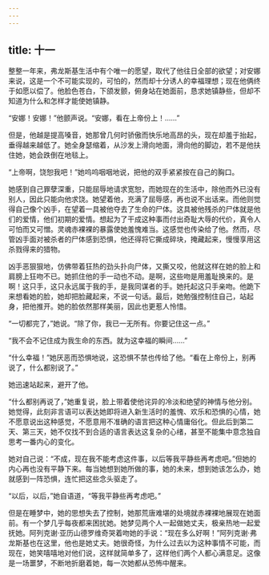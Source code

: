 ```yaml
---
---
---
```

title: 十一
---




整整一年来，弗龙斯基生活中有个唯一的愿望，取代了他往日全部的欲望；对安娜来说，这是一个不可能实现的，可怕的，然而却十分诱人的幸福理想；现在他俩终于如愿以偿了。他脸色苍白，下颌发颤，俯身站在她面前，恳求她镇静些，但却不知道为什么和怎样才能使她镇静。

“安娜！安娜！”他颤声说。“安娜，看在上帝份上！……”

但是，他越是提高嗓音，她那曾几何时骄傲而快乐地高昂的头，现在却羞于抬起，垂得越来越低了。她全身瑟缩着，从沙发上滑向地面，滑向他的脚边，若不是他扶住她，她会跌倒在地毯上。

“上帝啊，饶恕我吧！”她呜呜咽咽地说，把他的双手紧紧按在自己的胸口。

她感到自己罪孽深重，只能屈辱地请求宽恕，而她现在的生活中，除他而外已没有别人，因此只能向他求饶。她望着他，充满了屈辱感，再也说不出话来。而他则觉得自己像个凶手，在望着一具被他夺去了生命的尸体。这具被他残杀的尸体就是他们的爱情，他们初期的爱情。想起为了干成这种事而付出奇耻大辱的代价，真令人可怕而又可憎。灵魂赤裸裸的暴露使她羞愧难当。这感觉也传染给了他。然而，尽管凶手面对被杀者的尸体感到恐惧，他还得将它撕成碎块，掩藏起来，慢慢享用这杀戮得来的猎物。

凶手恶狠狠地，仿佛带着狂热的劲头扑向尸体，又撕又咬，他就这样在她的脸上和肩膀上狂吻不已。她抓住他的手一动也不动。是啊，这些吻是用羞耻换来的。是啊！这只手，这只永远属于我的手，是我同谋者的手。她托起这只手亲吻。他跪下来想看她的脸，她却把脸藏起来，不说一句话。最后，她勉强控制住自己，站起身，把他推开。她的脸依然那样美丽，因此也更惹人怜惜。

“一切都完了，”她说。“除了你，我已一无所有。你要记住这一点。”

“我不会不记住成为我生命的东西。就为这幸福的瞬间……”

“什么幸福！”她厌恶而恐惧地说，这恐惧不禁也传给了他。“看在上帝份上，别再说了，什么都别说了。”

她迅速站起来，避开了他。

“什么都别再说了，”她重复说，脸上带着使他诧异的冷淡和绝望的神情与他分别。她觉得，此刻非言语可以表达她即将进入新生活时的羞愧、欢乐和恐惧的心情，她不愿意说出这种感觉，不愿意用不准确的语言把这种心情庸俗化。但此后到第二天、第三天，她不仅找不到合适的语言表达这复杂的心绪，甚至不能集中意念独自思考一番内心的变化。

她对自己说：“不成，现在我不能考虑这件事，以后等我平静些再考虑吧。”但她的内心再也没有平静下来。每当她想到她所做的事，她的未来，想到她该怎么办，她就感到一阵恐惧，连忙把这些念头驱走了。

“以后，以后，”她自语道，“等我平静些再考虑吧。”

但是在睡梦中，她的思想失去了控制，她那荒唐难堪的处境就赤裸裸地展现在她面前。有一个梦几乎每夜都来困扰她。她梦见两个人一起做她丈夫，极亲热地一起爱抚她。阿列克谢·亚历山德罗维奇哭着吻她的手说：“现在多么好啊！”阿列克谢·弗龙斯基也在这里，他也是她丈夫。她很奇怪，为什么过去以为这种事情不可能，而现在，她笑嘻嘻地对他们说，这样就简单多了，这样他们两个人都心满意足。这像是一场噩梦，不断地折磨着她，每一次她都从恐怖中醒来。